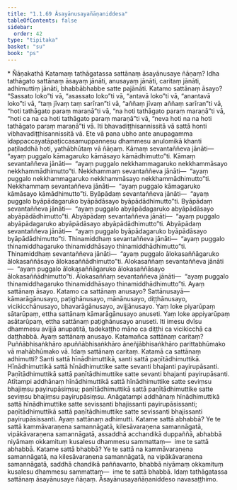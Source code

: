 ```yaml
---
title: "1.1.69 Āsayānusayañāṇaniddesa"
tableOfContents: false
sidebar:
  order: 42
type: "tipitaka"
basket: "su"
book: "ps"
---
```



<DynamicBreadcrumb />

<Paragraph type="center" book="ps">
* Ñāṇakathā
</Paragraph>


<Division number="113" book="ps" bookNo="26" page="117">

<Paragraph number="670" book="ps">
Katamaṃ <Emphasis>tathāgatassa sattānaṃ āsayānusaye ñāṇaṃ</Emphasis>? Idha tathāgato sattānaṃ āsayaṃ jānāti, anusayaṃ jānāti, caritaṃ jānāti, adhimuttiṃ jānāti, bhabbābhabbe satte pajānāti. Katamo sattānaṃ āsayo? “Sassato loko”ti vā, “asassato loko”ti vā, “antavā loko”ti vā, “anantavā loko”ti vā, “taṃ jīvaṃ taṃ sarīran”ti vā, “aññaṃ jīvaṃ aññaṃ sarīran”ti vā, “hoti tathāgato paraṃ maraṇā”ti vā, “na hoti tathāgato paraṃ maraṇā”ti vā, “hoti ca na ca hoti tathāgato paraṃ maraṇā”ti vā, “neva hoti na na hoti tathāgato paraṃ maraṇā”ti vā. Iti bhavadiṭṭhisannissitā vā sattā honti vibhavadiṭṭhisannissitā vā.
</Paragraph>

<Paragraph number="671" book="ps">
Ete vā pana ubho ante anupagamma idappaccayatāpaṭiccasamuppannesu dhammesu anulomikā khanti paṭiladdhā hoti, yathābhūtaṃ vā ñāṇaṃ. Kāmaṃ sevantaññeva jānāti—  “ayaṃ puggalo kāmagaruko kāmāsayo kāmādhimutto”ti. Kāmaṃ sevantaññeva jānāti—  “ayaṃ puggalo nekkhammagaruko nekkhammāsayo nekkhammādhimutto”ti. Nekkhammaṃ sevantaññeva jānāti—  “ayaṃ puggalo nekkhammagaruko nekkhammāsayo nekkhammādhimutto”ti. Nekkhammaṃ sevantaññeva jānāti—  “ayaṃ puggalo kāmagaruko kāmāsayo kāmādhimutto”ti. Byāpādaṃ sevantaññeva jānāti—  “ayaṃ puggalo byāpādagaruko byāpādāsayo byāpādādhimutto”ti. Byāpādaṃ sevantaññeva jānāti—  “ayaṃ puggalo abyāpādagaruko abyāpādāsayo abyāpādādhimutto”ti. Abyāpādaṃ sevantaññeva jānāti—  “ayaṃ puggalo abyāpādagaruko abyāpādāsayo abyāpādādhimutto”ti. Abyāpādaṃ sevantaññeva jānāti—  “ayaṃ puggalo byāpādagaruko byāpādāsayo byāpādādhimutto”ti. Thinamiddhaṃ sevantaññeva jānāti—  “ayaṃ puggalo thinamiddhagaruko thinamiddhāsayo thinamiddhādhimutto”ti. Thinamiddhaṃ sevantaññeva jānāti—  “ayaṃ puggalo ālokasaññāgaruko ālokasaññāsayo ālokasaññādhimutto”ti. Ālokasaññaṃ sevantaññeva jānāti—  “ayaṃ puggalo ālokasaññāgaruko ālokasaññāsayo ālokasaññādhimutto”ti. Ālokasaññaṃ sevantaññeva jānāti—  “ayaṃ puggalo thinamiddhagaruko thinamiddhāsayo thinamiddhādhimutto”ti. Ayaṃ <Emphasis>sattānaṃ āsayo</Emphasis>.
</Paragraph>

</Division>
<Division number="114" book="ps" bookNo="26" page="119">

<Paragraph number="672" book="ps">
Katamo ca <Emphasis>sattānaṃ anusayo</Emphasis>? Sattānusayā—  kāmarāgānusayo, paṭighānusayo, mānānusayo, diṭṭhānusayo, vicikicchānusayo, bhavarāgānusayo, avijjānusayo. Yaṃ loke piyarūpaṃ sātarūpaṃ, ettha sattānaṃ kāmarāgānusayo anuseti. Yaṃ loke appiyarūpaṃ asātarūpaṃ, ettha sattānaṃ paṭighānusayo anuseti. Iti imesu dvīsu dhammesu avijjā anupatitā, tadekaṭṭho māno ca diṭṭhi ca vicikicchā ca daṭṭhabbā. Ayaṃ sattānaṃ anusayo.
</Paragraph>

<Paragraph number="673" book="ps">
Katamañca <Emphasis>sattānaṃ caritaṃ</Emphasis>? Puññābhisaṅkhāro apuññābhisaṅkhāro āneñjābhisaṅkhāro parittabhūmako vā mahābhūmako vā. Idaṃ sattānaṃ caritaṃ.
</Paragraph>

</Division>
<Division number="115" book="ps" bookNo="26" page="119">

<Paragraph number="674" book="ps">
Katamā ca <Emphasis>sattānaṃ adhimutti</Emphasis>? Santi sattā hīnādhimuttikā, santi sattā paṇītādhimuttikā. Hīnādhimuttikā sattā hīnādhimuttike satte sevanti bhajanti payirupāsanti. Paṇītādhimuttikā sattā paṇītādhimuttike satte sevanti bhajanti payirupāsanti. Atītampi addhānaṃ hīnādhimuttikā sattā hīnādhimuttike satte seviṃsu bhajiṃsu payirupāsiṃsu; paṇītādhimuttikā sattā paṇītādhimuttike satte seviṃsu bhajiṃsu payirupāsiṃsu. Anāgatampi addhānaṃ hīnādhimuttikā sattā hīnādhimuttike satte sevissanti bhajissanti payirupāsissanti; paṇītādhimuttikā sattā paṇītādhimuttike satte sevissanti bhajissanti payirupāsissanti. Ayaṃ sattānaṃ adhimutti.
</Paragraph>

<Paragraph number="675" book="ps">
Katame <Emphasis>sattā abhabbā</Emphasis>? Ye te sattā kammāvaraṇena samannāgatā, kilesāvaraṇena samannāgatā, vipākāvaraṇena samannāgatā, assaddhā acchandikā duppaññā, abhabbā niyāmaṃ okkamituṃ kusalesu dhammesu sammattaṃ—  ime te sattā abhabbā.
</Paragraph>

<Paragraph number="676" book="ps">
Katame <Emphasis>sattā bhabbā</Emphasis>? Ye te sattā na kammāvaraṇena samannāgatā, na kilesāvaraṇena samannāgatā, na vipākāvaraṇena samannāgatā, saddhā chandikā paññavanto, bhabbā niyāmaṃ okkamituṃ kusalesu dhammesu sammattaṃ—  ime te sattā bhabbā. Idaṃ tathāgatassa sattānaṃ āsayānusaye ñāṇaṃ.

</Paragraph>
</Division>

<Paragraph number="677" type="center" book="ps">
Āsayānusayañāṇaniddeso navasaṭṭhimo.
</Paragraph>